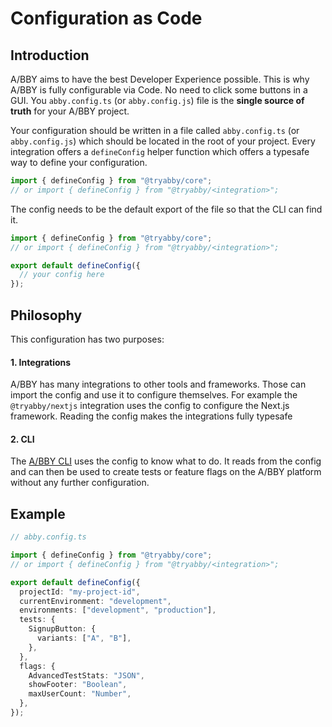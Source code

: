 # Configuration as Code

## Introduction

A/BBY aims to have the best Developer Experience possible.
This is why A/BBY is fully configurable via Code. No need to click some buttons in a GUI.
You `abby.config.ts` (or `abby.config.js`) file is the **single source of truth** for your A/BBY project.

Your configuration should be written in a file called `abby.config.ts` (or `abby.config.js`) which should be located in the root of your project.
Every integration offers a `defineConfig` helper function which offers a typesafe way to define your configuration.

```ts
import { defineConfig } from "@tryabby/core";
// or import { defineConfig } from "@tryabby/<integration>";
```

The config needs to be the default export of the file so that the CLI can find it.

```ts
import { defineConfig } from "@tryabby/core";
// or import { defineConfig } from "@tryabby/<integration>";

export default defineConfig({
  // your config here
});
```

## Philosophy

This configuration has two purposes:

#### 1. Integrations

A/BBY has many integrations to other tools and frameworks. Those can import the config and use it to configure themselves.
For example the `@tryabby/nextjs` integration uses the config to configure the Next.js framework. Reading the config makes the integrations fully typesafe

#### 2. CLI

The [A/BBY CLI](/reference/cli) uses the config to know what to do. It reads from the config and can then be used to create tests or feature flags on the A/BBY platform without
any further configuration.

## Example

```ts
// abby.config.ts

import { defineConfig } from "@tryabby/core";
// or import { defineConfig } from "@tryabby/<integration>";

export default defineConfig({
  projectId: "my-project-id",
  currentEnvironment: "development",
  environments: ["development", "production"],
  tests: {
    SignupButton: {
      variants: ["A", "B"],
    },
  },
  flags: {
    AdvancedTestStats: "JSON",
    showFooter: "Boolean",
    maxUserCount: "Number",
  },
});
```
